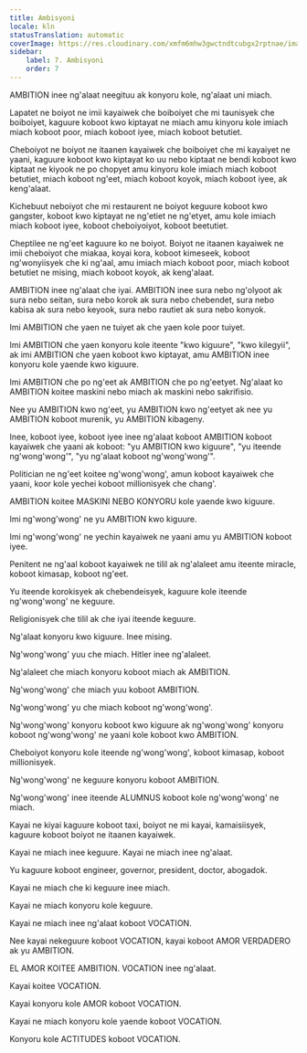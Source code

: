 ```yaml
---
title: Ambisyoni
locale: kln
statusTranslation: automatic
coverImage: https://res.cloudinary.com/xmfm6mhw3gwctndtcubgx2rptnae/image/upload/v1740337243/small_cover_educacion_fundamental_a051170f1c.webp
sidebar:
    label: 7. Ambisyoni
    order: 7
---
```

AMBITION inee ng'alaat neegituu ak konyoru kole, ng'alaat uni miach.

Lapatet ne boiyot ne imii kayaiwek che boiboiyet che mi taunisyek che boiboiyet, kaguure koboot kwo kiptayat ne miach amu kinyoru kole imiach miach koboot poor, miach koboot iyee, miach koboot betutiet.

Cheboiyot ne boiyot ne itaanen kayaiwek che boiboiyet che mi kayaiyet ne yaani, kaguure koboot kwo kiptayat ko uu nebo kiptaat ne bendi koboot kwo kiptaat ne kiyook ne po chopyet amu kinyoru kole imiach miach koboot betutiet, miach koboot ng'eet, miach koboot koyok, miach koboot iyee, ak keng'alaat.

Kichebuut neboiyot che mi restaurent ne boiyot keguure koboot kwo gangster, koboot kwo kiptayat ne ng'etiet ne ng'etyet, amu kole imiach miach koboot iyee, koboot cheboiyoiyot, koboot beetutiet.

Cheptilee ne ng'eet kaguure ko ne boiyot. Boiyot ne itaanen kayaiwek ne imii cheboiyot che miakaa, koyai kora, koboot kimeseek, koboot ng'wonyiisyek che ki ng'aal, amu imiach miach koboot poor, miach koboot betutiet ne mising, miach koboot koyok, ak keng'alaat.

AMBITION inee ng'alaat che iyai. AMBITION inee sura nebo ng'olyoot ak sura nebo seitan, sura nebo korok ak sura nebo chebendet, sura nebo kabisa ak sura nebo keyook, sura nebo rautiet ak sura nebo konyok.

Imi AMBITION che yaen ne tuiyet ak che yaen kole poor tuiyet.

Imi AMBITION che yaen konyoru kole iteente "kwo kiguure", "kwo kilegyii", ak imi AMBITION che yaen koboot kwo kiptayat, amu AMBITION inee konyoru kole yaende kwo kiguure.

Imi AMBITION che po ng'eet ak AMBITION che po ng'eetyet. Ng'alaat ko AMBITION koitee maskini nebo miach ak maskini nebo sakrifisio.

Nee yu AMBITION kwo ng'eet, yu AMBITION kwo ng'eetyet ak nee yu AMBITION koboot murenik, yu AMBITION kibageny.

Inee, koboot iyee, koboot iyee inee ng'alaat koboot AMBITION koboot kayaiwek che yaani ak koboot: "yu AMBITION kwo kiguure", "yu iteende ng'wong'wong'", "yu ng'alaat koboot ng'wong'wong'".

Politician ne ng'eet koitee ng'wong'wong', amun koboot kayaiwek che yaani, koor kole yechei koboot millionisyek che chang'.

AMBITION koitee MASKINI NEBO KONYORU kole yaende kwo kiguure.

Imi ng'wong'wong' ne yu AMBITION kwo kiguure.

Imi ng'wong'wong' ne yechin kayaiwek ne yaani amu yu AMBITION koboot iyee.

Penitent ne ng'aal koboot kayaiwek ne tilil ak ng'alaleet amu iteente miracle, koboot kimasap, koboot ng'eet.

Yu iteende korokisyek ak chebendeisyek, kaguure kole iteende ng'wong'wong' ne keguure.

Religionisyek che tilil ak che iyai iteende keguure.

Ng'alaat konyoru kwo kiguure. Inee mising.

Ng'wong'wong' yuu che miach. Hitler inee ng'alaleet.

Ng'alaleet che miach konyoru koboot miach ak AMBITION.

Ng'wong'wong' che miach yuu koboot AMBITION.

Ng'wong'wong' yu che miach koboot ng'wong'wong'.

Ng'wong'wong' konyoru koboot kwo kiguure ak ng'wong'wong' konyoru koboot ng'wong'wong' ne yaani kole koboot kwo AMBITION.

Cheboiyot konyoru kole iteende ng'wong'wong', koboot kimasap, koboot millionisyek.

Ng'wong'wong' ne keguure konyoru koboot AMBITION.

Ng'wong'wong' inee iteende ALUMNUS koboot kole ng'wong'wong' ne miach.

Kayai ne kiyai kaguure koboot taxi, boiyot ne mi kayai, kamaisiisyek, kaguure koboot boiyot ne itaanen kayaiwek.

Kayai ne miach inee keguure. Kayai ne miach inee ng'alaat.

Yu kaguure koboot engineer, governor, president, doctor, abogadok.

Kayai ne miach che ki keguure inee miach.

Kayai ne miach konyoru kole keguure.

Kayai ne miach inee ng'alaat koboot VOCATION.

Nee kayai nekeguure koboot VOCATION, kayai koboot AMOR VERDADERO ak yu AMBITION.

EL AMOR KOITEE AMBITION. VOCATION inee ng'alaat.

Kayai koitee VOCATION.

Kayai konyoru kole AMOR koboot VOCATION.

Kayai ne miach konyoru kole yaende koboot VOCATION.

Konyoru kole ACTITUDES koboot VOCATION.

